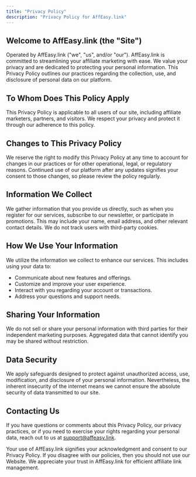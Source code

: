 ```yaml
---
title: "Privacy Policy"
description: "Privacy Policy for AffEasy.link"
---
```


## Welcome to AffEasy.link (the "Site")

Operated by AffEasy.link ("we", "us", and/or "our"). AffEasy.link is committed to streamlining your affiliate marketing with ease. We value your privacy and are dedicated to protecting your personal information. This Privacy Policy outlines our practices regarding the collection, use, and disclosure of personal data on our platform.

## To Whom Does This Policy Apply

This Privacy Policy is applicable to all users of our site, including affiliate marketers, partners, and visitors. We respect your privacy and protect it through our adherence to this policy.

## Changes to This Privacy Policy

We reserve the right to modify this Privacy Policy at any time to account for changes in our practices or for other operational, legal, or regulatory reasons. Continued use of our platform after any updates signifies your consent to those changes, so please review the policy regularly.

## Information We Collect

We gather information that you provide us directly, such as when you register for our services, subscribe to our newsletter, or participate in promotions. This may include your name, email address, and other relevant contact details. We do not track users with third-party cookies.

## How We Use Your Information

We utilize the information we collect to enhance our services. This includes using your data to:

- Communicate about new features and offerings.
- Customize and improve your user experience.
- Interact with you regarding your account or transactions.
- Address your questions and support needs.

## Sharing Your Information

We do not sell or share your personal information with third parties for their independent marketing purposes. Aggregated data that cannot identify you may be shared without restriction.

## Data Security

We apply safeguards designed to protect against unauthorized access, use, modification, and disclosure of your personal information. Nevertheless, the inherent insecurity of the internet means we cannot ensure the absolute security of data transmitted to our site.

## Contacting Us

If you have questions or comments about this Privacy Policy, our privacy practices, or if you need to exercise your rights regarding your personal data, reach out to us at support@affeasy.link.

Your use of AffEasy.link signifies your acknowledgment and consent to our Privacy Policy. If you disagree with our policies, then you should not use our Website. We appreciate your trust in AffEasy.link for efficient affiliate link management.
